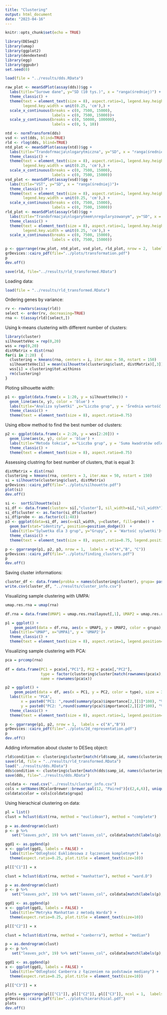 ```yaml
---
title: "Clustering"
output: html_document
date: "2023-04-16"
---
```


```r
knitr::opts_chunk$set(echo = TRUE)
```

```r
library(DESeq2)
library(umap)
library(ggplot2)
library(dendextend)
library(egg)
library(ggpubr)
set.seed(0)
```

```r
load(file = "../results/dds.RData")
```


```r
raw_plot <- meanSdPlot(assay(dds))$gg +
  labs(title="Surowe dane", y="SD (10 tys.)", x = "ranga(średniej)") +
  theme_classic() +
  theme(text = element_text(size = 8), aspect.ratio=1, legend.key.height = unit(0.25, 'cm'),
        legend.key.width = unit(0.25, 'cm'),) +
  scale_x_continuous(breaks = c(0, 7500, 15000), 
                     labels = c(0, 7500, 15000))+
  scale_y_continuous(breaks = c(0, 50000, 100000), 
                     labels = c(0, 5, 10))
```


```r
ntd <- normTransform(dds)
vsd <- vst(dds, blind=TRUE)
rld <- rlog(dds, blind=TRUE)
ntd_plot <- meanSdPlot(assay(ntd))$gg +
  labs(title="Trandofrmacja\nlogarytmiczna", y="SD", x = "ranga(średniej)")+
  theme_classic() +
  theme(text = element_text(size = 8), aspect.ratio=1, legend.key.height = unit(0.25, 'cm'),
        legend.key.width = unit(0.25, 'cm'),) +
  scale_x_continuous(breaks = c(0, 7500, 15000), 
                     labels = c(0, 7500, 15000))
vsd_plot <- meanSdPlot(assay(vsd))$gg +
  labs(title="VST", y="SD", x = "ranga(średniej)")+
  theme_classic() +
  theme(text = element_text(size = 8), aspect.ratio=1, legend.key.height = unit(0.25, 'cm'),
        legend.key.width = unit(0.25, 'cm'),) +
  scale_x_continuous(breaks = c(0, 7500, 15000), 
                     labels = c(0, 7500, 15000))
rld_plot <- meanSdPlot(assay(rld))$gg +
  labs(title="Trandofrmacja\nlogarytmem\nregularyzowanym", y="SD", x = "ranga(średniej)")+
  theme_classic() +
  theme(text = element_text(size = 8), aspect.ratio=1, legend.key.height = unit(0.25, 'cm'),
        legend.key.width = unit(0.25, 'cm'),) +
  scale_x_continuous(breaks = c(0, 7500, 15000), 
                     labels = c(0, 7500, 15000))
```


```r
p <- ggarrange(raw_plot, ntd_plot, vsd_plot, rld_plot, nrow = 2,  labels = c("A","B", "C", "D"))
grDevices::cairo_pdf(file="../plots/transformation.pdf")
p
dev.off()
```


```r
save(rld, file="../results/rld_transformed.RData")
```


Loading data:

```r
load(file = "../results/rld_transformed.RData")
```

Ordering genes by variance:

```r
rv <- rowVars(assay(rld))
select <- order(rv, decreasing=TRUE)
rna <- t(assay(rld)[select,])
```

Using k-means clustering with different number of clusters:

```r
library(cluster)
silhouetteVec = rep(0,20)
wss = rep(0,20)
distMatrix = dist(rna)
for(i in 2:20)  {
  clustering = kmeans(rna, centers = i, iter.max = 50, nstart = 150)
  silhouetteVec[i] = mean(silhouette(clustering$clust, distMatrix)[,3])
  wss[i] = clustering$tot.withinss
  rm(clustering)
}
```

Ploting silhouette width:

```r
p1 <- ggplot(data.frame(x = 1:20, y = silhouetteVec)) + 
  geom_line(aes(x, y), color = 'blue') +
  labs(title="Analiza sylwetki" ,x="Liczba grup", y = 'Średnia wartość sylwetki')+
  theme_classic() +
  theme(text = element_text(size = 8), aspect.ratio=0.75)
```
Using elbow method to find the best number od clusters:

```r
p2 <- ggplot(data.frame(x = 2:20, y = wss[2:20])) + 
  geom_line(aes(x, y), color = 'blue') +
  labs(title="Metoda łokcia", x="Liczba grup", y = 'Suma kwadratów odległości')+
  theme_classic() +
  theme(text = element_text(size = 8), aspect.ratio=0.75)
```

Assessing clustring for best number of clusters, that is equal 3:

```r
distMatrix = dist(rna)
clustering = kmeans(rna, centers = 3, iter.max = 50, nstart = 150)
si = silhouette(clustering$clust, distMatrix)
grDevices::cairo_pdf(file="../plots/silhouette.pdf")
plot(si)
dev.off()
```

```r
si <-  sortSilhouette(si)
si_df <- data.frame(cluster= si[,"cluster"], sil_width=si[,"sil_width"])
si_df$cluster <- as.factor(si_df$cluster)
si_df$probe <- as.factor(c(1:48))
p3 <- ggplot(data=si_df, aes(x=sil_width, y=cluster, fill=probe)) +
  geom_bar(stat="identity", position=position_dodge())  +
  labs(title="Sylwetka dla 3 grup", y="Grupy", x = 'Wartość sylwetki')+
  theme_classic() +
  theme(text = element_text(size = 8), aspect.ratio=0.75, legend.position="none")
```


```r
p <- ggarrange(p1, p2, p3, nrow = 1,  labels = c("A","B", "C"))
grDevices::cairo_pdf(file="../plots/finding_clusters.pdf")
p
dev.off()
```




Saving cluster informations:

```r
cluster_df <- data.frame(probka = names(clustering$cluster), grupa= paste0("Grupa_", clustering$cluster))
write.csv(cluster_df, "../results/cluster_info.csv")
```

Visualizing sample clustering with UMPA:

```r
umap.res.rna = umap(rna)

df.rna = data.frame(UMAP1 = umap.res.rna$layout[,1], UMAP2 = umap.res.rna$layout[,2], name = rownames(umap.res.rna$layout),  grupa =  factor(clustering$cluster[match(rownames(umap.res.rna$layout), names(clustering$cluster))]))

p1 = ggplot() +
    geom_point(data = df.rna, aes(x = UMAP1, y = UMAP2, color = grupa), size = 3)+
  labs(title="UMAP", x="UMPA1", y = 'UMAP2')+
  theme_classic() +
  theme(text = element_text(size = 8), aspect.ratio=1, legend.position="bottom")
```

Visualizing sample clustering with PCA:

```r
pca = prcomp(rna)
  
df = data.frame(PC1 = pca$x[,"PC1"], PC2 = pca$x[,"PC2"],
                type = factor(clustering$cluster[match(rownames(pca$x), names(clustering$cluster))]),
                name = rownames(pca$x))

p2 = ggplot() +
    geom_point(data = df, aes(x = PC1, y = PC2, color = type), size = 3)+
  labs(title = "PCA",
       x = paste0("PC1: ",round(summary(pca)$importance[2,][1]*100), "%"),
       y = paste0("PC2: ",round(summary(pca)$importance[2,][2]*100), "%")) +
  theme_classic() +
  theme(text = element_text(size = 8), aspect.ratio=1, legend.position="bottom")
```

```r
p <- ggarrange(p1, p2, nrow = 1,  labels = c("A","B"))
grDevices::cairo_pdf(file="../plots/2d_representation.pdf")
p
dev.off()
```


Adding information about cluster to DESeq object:

```r
rld$condition <- clustering$cluster[match(rld$samp_id, names(clustering$cluster))]
save(rld, file = "../results/rld_transformed.RData")
load("../results/dds.RData")
dds$condition <- clustering$cluster[match(dds$samp_id, names(clustering$cluster))]
save(dds, file="../results/dds.RData")
```

```r
coldata <- read.csv("../results/cluster_info.csv")
cols = setNames(RColorBrewer::brewer.pal(12, "Paired")[c(2,4,6)], unique(coldata$grupa))
coldata$color = cols[coldata$grupa]
```

Using hierachical clustering on data:


```r
pl = list()
clust = hclust(dist(rna, method = "euclidean"), method = "complete")
  
p = as.dendrogram(clust) 
p <- p %>%
   set("leaves_pch", 19) %>% set("leaves_col", coldata[match(labels(p), coldata$probka),"color"])

ggd1 <- as.ggdend(p)
x <- ggplot(ggd1, labels = FALSE) +
  labs(title="Odległość Euklidesowa z łączeniem kompletnym") +
  theme(aspect.ratio=0.25, plot.title = element_text(size=10))

pl[["C1"]] = x

clust = hclust(dist(rna, method = "manhattan"), method = "ward.D")

p = as.dendrogram(clust) 
p <- p %>%
   set("leaves_pch", 19) %>% set("leaves_col", coldata[match(labels(p), coldata$probka),"color"])

ggd1 <- as.ggdend(p)
x <- ggplot(ggd1, labels = FALSE) +
  labs(title="Metryka Manhattan z metodą Warda") +
  theme(aspect.ratio=0.25, plot.title = element_text(size=10))

pl[["C2"]] = x

clust = hclust(dist(rna, method = "canberra"), method = "median")

p = as.dendrogram(clust) 
p <- p %>%
   set("leaves_pch", 19) %>% set("leaves_col", coldata[match(labels(p), coldata$probka),"color"])

ggd1 <- as.ggdend(p)
x <- ggplot(ggd1, labels = FALSE) +
  labs(title="Odległość Canberra z łączeniem na podstawie mediany") +
  theme(aspect.ratio=0.25, plot.title = element_text(size=10))

pl[["C3"]] = x

plots = ggarrange(pl[["C1"]], pl[["C2"]], pl[["C3"]], ncol = 1,  labels = c("A","B", "C"))
grDevices::cairo_pdf(file="../plots/hierarchical.pdf")
plots
dev.off()

```





